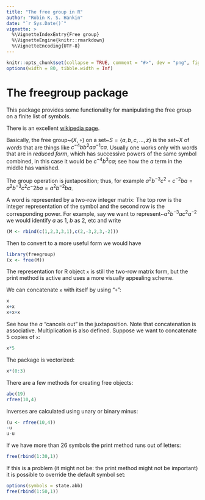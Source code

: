 ---
title: "The free group in R"
author: "Robin K. S. Hankin"
date: "`r Sys.Date()`"
vignette: >
  %\VignetteIndexEntry{Free group}
  %\VignetteEngine{knitr::rmarkdown}
  %\VignetteEncoding{UTF-8}
---

```{r set-options, echo = FALSE}
knitr::opts_chunk$set(collapse = TRUE, comment = "#>", dev = "png", fig.width = 7, fig.height = 3.5, message = FALSE, warning = FALSE)
options(width = 80, tibble.width = Inf)
```

# The freegroup package

This package provides some functionality for manipulating the free
group on a finite list of symbols.

There is an excellent [wikipedia
page](https://en.wikipedia.org/wiki/Free_group).

Basically, the free group~$\left(X,\circ\right)$ on a
set~$S=\{a,b,c,...,z\}$ is the set~$X$ of *words* that are things like
$c^{-4}bb^2aa^{-1}ca$.  Usually one works only with words that are in
*reduced form*, which has successive powers of the same symbol
combined, in this case it would be $c^{-4}b^3ca$; see how the $a$ term
in the middle has vanished.

The group operation is juxtaposition; thus, for example
$a^2b^{-3}c^2\circ c^{-2}ba =a^2b^{-3}c^2c^-2ba =a^2b^{-2}ba$.

A word is represented by a two-row integer matrix: The top row is the
integer representation of the symbol and the second row is the
corresponding power.  For example, say we want to
represent~$a^2b^{-3}ac^2a^{-2}$ we would identify $a$ as 1, $b$ as 2, etc
and write


```{r}
(M <- rbind(c(1,2,3,3,1),c(2,-3,2,3,-2)))
```

Then to convert to a more useful form we would have

```{r}
library(freegroup)
(x <- free(M))
```

The representation for R object `x` is still the two-row matrix form,
but the print method is active and uses a more visually appealing
scheme.

We can concatenate `x` with itself by using "`+`":

```{r}
x
x+x
x+x+x
```

See how the $a$ "cancels out" in the juxtaposition.  Note that
concatenation is associative.  Multiplication is also defined.
Suppose we want to concatenate 5 copies of `x`:

```{r}
x*5
```

The package is vectorized:

```{r}
x*(0:3)
```

There are a few methods for creating free objects:

```{r}
abc(19)
rfree(10,4)
```


Inverses are calculated using unary or binary minus:

```{r}
(u <- rfree(10,4))
-u
u-u
```


If we have more than 26 symbols the print method runs out of letters:

```{r}
free(rbind(1:30,1))
```

If this is a problem (it might not be: the print method might not be
important) it is possible to override the default symbol set:

```{r}
options(symbols = state.abb)
free(rbind(1:50,1))
```



